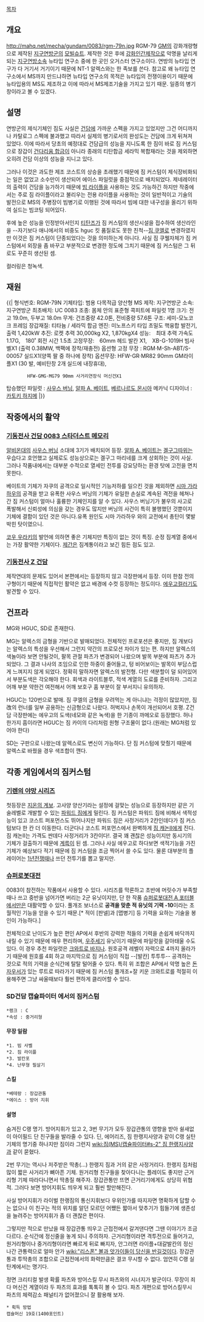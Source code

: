 [[목차]]

== 개요 ==
http://mahq.net/mecha/gundam/0083/rgm-79n.jpg
RGM-79 [[GM]]의 강화개량형으로 제작된 [[지구연방군]]의 [[모빌슈트]].
제작한 것은 후에 [[강화인간]]제작으로 악명을 날리게 되는 [[지구연방]]소속 뉴타입 연구소 중에 한 곳인 오거스터 연구소이다. 연방의 뉴타입 연구가 다 거기서 거기이기 때문에 NT-1 알렉스와는 한 족보를 쓴다. 참고로 왜 뉴타입 연구소에서 MS까지 만드냐하면 뉴타입 연구소의 목적은 뉴타입의 전쟁이용이기 때문에 뉴타입용의 MS도 제조하고 이에 따라서 MS제조기술을 가지고 있기 때문. 일종의 병기창이라고 볼 수 있겠다.

== 설명 ==
연방군의 제식기체인 짐도 사실은 [[건담]]에 가까운 스펙을 가지고 있었지만 그건 어디까지나 카탈로그 스펙에 불과했고 따라서 실제의 병기로서의 완성도는 건담에 크게 뒤쳐져 있었다. 이에 따라서 당초의 예정대로 건담급의 성능을 지니도록 한 짐이 바로 짐 커스텀으로 장갑이 [[건다리움 합금]]이 아니라 종래의 티탄합금 세라믹 복합재라는 것을 제외하면 오히려 건담 이상의 성능을 지니고 있다.

그러나 이것은 과도한 제조 코스트의 상승을 초래했기 때문에 짐 커스텀이 제식장비화되는 일은 없었고 소수만이 생산되어 에이스 파일럿을 중점적으로 배치되었다. 제네레이터의 출력이 건담을 능가하기 때문에 [[빔 라이플]]을 사용하는 것도 가능하긴 하지만 작중에서는 주로 짐 라이플이라고 불리우는 전용 라이플을 사용하는 것이 일반적이고 기술의 발전으로 MS의 주병장이 빔병기로 이행된 것에 따라서 빔에 대한 내구성을 올리기 위하여 실드는 빔코팅 되어있다.

후에 높은 성능을 인정받아서인지 [[티탄즈]]가 짐 커스텀의 생산시설을 접수하여 생산라인을 --자기보다 애니에서의 비중도 hguc 킷 품질로도 못한 친척--[[짐 쿠엘]]로 변경하였지만 이것은 짐 커스텀이 단종되었다는 것을 의미하는게 아니다. 사실 짐 쿠웰자체가 짐 커스텀에서 외장을 좀 바꾸고 부분적으로 변경한 정도에 그치기 때문에 짐 커스텀은 그 뒤로도 꾸준히 생산된 셈.

컬러링은 청녹색.

== 재원 ==
{{|
형식번호: RGM-79N
기체타입: 범용 다목적급 양산형 MS
제작: 지구연방군
소속: 지구연방군
최초배치: UC 0083
조종: 몸체 안의 표준형 콕피트에 파일럿 1명
크기: 전고 19.0m, 두부고 18.0m
무게: 건조중량 42.0톤, 전비중량 57.6톤
구조: 세미-모노코크 프레임
장갑재질: 티타늄 / 세라믹 합금
엔진: 미노프스키 타입 초밀도 핵융합 발전기, 출력 1,420kW
추진: 로켓 추력 30,000kg X2, 1,870kgX4
성능:　최대 추력 가속도 1.17G,　180˚ 회전 시간 1.5초
고정무장:　60mm 헤드 발칸 X1,　XB-G-1019H 빔사벨X1 (출력 0.38MW, 백팩에 장착/재충전)
옵션형 고정 무장 : RGM·M-Sh-ABT/S-00057 실드X1(양쪽 팔 중 하나에 장착)
옵션무장: HFW-GR·MR82 90mm GM라이플X1 (30 발, 예비탄창 2개 실드에 내장휴대),
       　HFW-GMG·MG79 90mm 사거리연장식 머신건X1
탑승했던 파일럿 : [[사우스 버닝]], [[알파 A. 베이트]], [[베르나르도 몬시아]]
메카닉 디자이너 : [[카토키 하지메]]
|}}

== 작중에서의 활약 ==
=== [[기동전사 건담 0083 스타더스트 메모리]] ===
[[알비온]]대의 [[사우스 버닝]] 소대에 3기가 배치되어 등장. [[알파 A. 베이트]]는 [[겔구그]]따위는 우습다고 호언했고 실제로도 성능상으로는 겔구그 마리네를 크게 상회하는 것이 사실. 그러나 작품내에서는 대부분 수적으로 열세인 전투를 강요당하는 환경 탓에 고전을 면치 못한다.

베이트의 기체가 자쿠의 공격으로 일시적인 기능저하를 일으킨 것을 제외하면 [[시마 가라하우]]의 공격을 받고 유폭한 사우스 버닝의 기체가 유일한 손실로 계속된 격전을 헤쳐나간 짐 커스텀이 얼마나 훌륭한 기체인지를 알 수 있다. 사우스 버닝기가 불우의 사고로 폭발해서 신뢰성에 의심을 갖는 경우도 많지만 버닝의 사건이 특히 불행했던 것뿐이지 기체에 결함이 있던 것은 아니다.유폭 원인도 시마 가라하우 와의 교전에서 총탄이 몇발 박힌 탓이였으니.

[[코우 우라키]]의 발언에 의하면 좋은 기체지만 특징이 없는 것이 특징. 순정 짐계열 중에서는 가장 활약한 기체이다. [[제간]]은 짐계통이라고 보긴 힘든 점도 있고.

=== [[기동전사 Z 건담]] ===
제작연대의 문제도 있어서 본편에서는 등장하지 않고 극장판에서 등장. 이미 한참 전의 구형이기 때문에 직접적인 활약은 없고 배경에 수컷 등장하는 정도이다. [[에우고]]컬러기도 발견할 수 있다.

== 건프라 ==

MG와 HGUC, SD로 존재한다.

MG는 알렉스의 금형을 기반으로 발매되었다. 전체적인 프로포션은 좋지만, 짐 개보다는 알렉스의 특성을 우선해서 그런지 약간의 프로모션 차이가 있는 편. 하지만 알렉스의 색놀이라 보면 안될것이, 팔목 관절 파츠가 변경되어 나왔으며 발목 부분에 파츠가 추가되었다. 그 결과 나사의 조임으로 인한 하중이 줄어들고, 텅 비어보이는 발목이 부담스럽게 느껴지지 않게 되었다. 정확히 말하자면 알렉스의 발전형. 다만 색분할이 덜 되어있어서 부분도색은 각오해야 한다. 회색과 라이트블루, 적색 계열의 도료를 준비하자. 그리고 어깨 부분 약한건 여전해서 어깨 보호구 홈 부분이 잘 부서지니 유의하자.

HGUC는 120번으로 발매. 짐 쿠엘의 금형을 우려먹는 게 아니냐는 걱정이 많았지만, 짐 改의 런너를 일부 공용하는 신금형으로 나왔다. 허벅지나 손목이 개선되어서 호평. Z건담 극장판에는 에우고의 도색(네모와 같은 녹색)을 한 기종이 까메오로 등장했다. 허나 한가지 흠이라면 HGUC는 짐 카이의 다리처럼 원형 구조물이 없다.(원래는 MG처럼 있어야 한다)

SD는 구판으로 나왔는데 알렉스로도 변신이 가능하다. 단 짐 커스텀에 맞췄기 때문에 알렉스로 바꿨을 경우 색조합이 깬다.

== 각종 게임에서의 짐커스텀 ==
=== [[기렌의 야망 시리즈]] ===
첫등장은 [[지온의 계보]]. 고사양 양산기라는 설정에 걸맞는 성능으로 등장하지만 같은 기술레벨로 개발할 수 있는 [[파워드 짐]]에게 밀린다. 짐 커스텀은 파워드 짐에 비해서 색적성능이 있고 코스트 퍼포먼스도 뛰어나지만 파워드 짐은 사정거리가 2칸인데다가 짐 커스텀보다 한 칸 더 이동한다. 더군다나 코스트 퍼포먼스에서 완벽하게 [[짐 캐논Ⅱ]]에게 진다. 짐 캐논Ⅱ는 가격도 싼데다 사정거리가 3칸이다!. 결국 꽤 괜찮은 성능이지만 동시기의 기체가 걸출하기 때문에 [[계륵]]이 된 셈. 그러나 사실 에우고로 하다보면 색적기능을 가진 기체가 예상보다 적기 때문에 짐 커스텀을 조금 찍어서 쓸 수도 있다. 물론 대부분의 플레이어는 [[1년전쟁]]때나 쓰던 전투기를 뽑고 말지만.

=== [[슈퍼로봇대전]] ===
0083이 참전하는 작품에서 사용할 수 있다. 시리즈를 막론하고 초반에 머릿수가 부족할 때나 쓰고 중반을 넘어가면 버리는 2군 유닛이지만, 단 한 작품 [[슈퍼로봇대전 A 포터블]]에서만은 대활약할 수 있다. 풀개조 보너스로 '''공격을 맞춘 적 유닛의 기력 -10'''이라는 초월적인 기능을 얻을 수 있기 때문.[* 적이 [판넬]과 [맵병기] 등 기력을 요하는 기술을 봉인이 가능하다.]

전체적으로 난이도가 높은 편인 AP에서 후반의 강력한 적들의 기력을 손쉽게 바닥까지 내릴 수 있기 때문에 매우 편리하며, [[우주세기]] 유닛이기 때문에 파일럿을 갈아태울 수도 있다. 이 경우 추천 파일럿은 [[크와트로 바지나]]. 원호공격 레벨이 자력으로 4까지 올라가기 때문에 원호를 4회 하고 마지막으로 짐 커스텀이 직접 --[발칸] 투투투-- 공격하는 것으로 적의 기력을 순식간에 탈탈 털어줄 수 있다. 특히 위 조합은 AP에서 악명 높은 [[돈 자우서]]가 있는 루트로 따라가기 때문에 짐 커스텀 풀개조+잘 키운 크와트로를 적절히 이용해주면 그냥 싸울때보다 훨씬 편하게 클리어할 수 있다.

=== SD건담 캡슐파이터 에서의 짐커스텀 ===
 *랭크 : C
 *속성 : 중거리형
==== 무장 일람 ====
 *1. 빔 사벨
 *2. 짐 라이플
 *3. 발칸포
 *4. 난무형 필살기
==== 스킬 ====
 *베테랑 : 장갑관통
 *에이스 : 방어 지휘
==== 설명 ====
숨겨진 C랭 명기. 방어지휘가 있고 2, 3번 무기가 모두 장갑관통의 영향을 받아 쉴새없이 아이필드 단 친구들을 발라줄 수 있다.
딘, 에어리즈, 짐 한랭지사양과 같이 C랭 실탄기체의 명기중 하나지만 짐이라 그런지 [[wiki:짐(MS)/캡슐파이터#s-2" 짐 한랭지사양]]과 같이 묻혔다.

2번 무기는 역시나 저주받은 딱총(...) 한랭지 짐과 거의 같은 사정거리다. 한랭지 짐처럼 많이 짧은 사거리가 뼈아픈 기체.
원거리형 친구들을 찾아다니는 플레이도 좋지만 근거리형 기체 따라다니면서 딱총질 해주자. 장갑관통만 뜨면 근거리기에게도 상당히 위협적. 그러다 보면 방어지휘도 띄우게 되고 훨씬 할만해진다.

사실 방어지휘가 라이벌 한랭짐의 통신지휘보다 우위인가를 따지자면 명확하게 답할 수는 없으나 이 친구는 적의 위치를 알던 모르던 어쨌든 짧아서 맞추기가 힘들기에 생존성을 늘려주는 방어지휘가 좀 더 괜찮은 편이다.

그렇지만 적으로 만났을 때 장갑관통 띄우고 근접전에서 갈겨댄다면 그땐 이야기가 조금 다르다. 순식간에 정신줄을 놓게 되니 주의하자. 근거리형이라면 격투전으로 들어가고, 원거리형이나 중거리형이라면 빠르게 뒤로 빠지자, 안그러면 라이플+대갈발칸의 정신나간 관통력으로 얼마 안가 [[wiki:"리스폰" 볼과 앗가이들이 당신을 반길것이다]]. 장갑관통과 투딱총의 조합으로 근접전에서의 화력만큼은 결코 무시할 수 없다. 엄연히 C랭 실탄계에서는 명기다.

정면 크리티컬 발생 확률 파츠와 방어스킬 무시 파츠와의 시너지가 발군이다. 무장이 죄다 머신건 계열이라 두 파츠의 효과를 톡톡히 볼 수 있다. 파츠 개편으로 방어스킬무시 파츠의 체력감소 패널티가 없어졌으니 잘 활용해 보자.

 * 획득 방법
 캡슐머신 19호(1400포인트)

